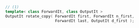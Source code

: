 ```cpp
// (1)
template< class ForwardIt, class OutputIt >
OutputIt rotate_copy( ForwardIt first, ForwardIt n_first,
                      ForwardIt last, OutputIt d_first );
```
